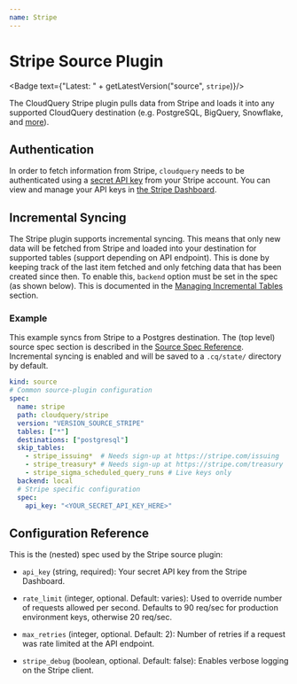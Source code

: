 ```yaml
---
name: Stripe
---
```

# Stripe Source Plugin


<Badge text={"Latest: " + getLatestVersion("source", `stripe`)}/>

The CloudQuery Stripe plugin pulls data from Stripe and loads it into any supported CloudQuery destination (e.g. PostgreSQL, BigQuery, Snowflake, and [more](/docs/plugins/destinations/overview)).

## Authentication

In order to fetch information from Stripe, `cloudquery` needs to be authenticated using a [secret API key](https://stripe.com/docs/keys) from your Stripe account. You can view and manage your API keys in [the Stripe Dashboard](https://stripe.com/login?redirect=/account/apikeys).

## Incremental Syncing

The Stripe plugin supports incremental syncing. This means that only new data will be fetched from Stripe and loaded into your destination for supported tables (support depending on API endpoint). This is done by keeping track of the last item fetched and only fetching data that has been created since then.
To enable this, `backend` option must be set in the spec (as shown below). This is documented in the [Managing Incremental Tables](/docs/advanced-topics/managing-incremental-tables) section.

### Example

This example syncs from Stripe to a Postgres destination. The (top level) source spec section is described in the [Source Spec Reference](/docs/reference/source-spec). Incremental syncing is enabled and will be saved to a `.cq/state/` directory by default.

```yaml copy
kind: source
# Common source-plugin configuration
spec:
  name: stripe
  path: cloudquery/stripe
  version: "VERSION_SOURCE_STRIPE"
  tables: ["*"]
  destinations: ["postgresql"]
  skip_tables:
    - stripe_issuing*  # Needs sign-up at https://stripe.com/issuing
    - stripe_treasury* # Needs sign-up at https://stripe.com/treasury
    - stripe_sigma_scheduled_query_runs # Live keys only
  backend: local
  # Stripe specific configuration
  spec:
    api_key: "<YOUR_SECRET_API_KEY_HERE>"
```

## Configuration Reference

This is the (nested) spec used by the Stripe source plugin:

- `api_key` (string, required):
  Your secret API key from the Stripe Dashboard.

- `rate_limit` (integer, optional. Default: varies):
  Used to override number of requests allowed per second. Defaults to 90 req/sec for production environment keys, otherwise 20 req/sec.

- `max_retries` (integer, optional. Default: 2):
  Number of retries if a request was rate limited at the API endpoint.

- `stripe_debug` (boolean, optional. Default: false):
  Enables verbose logging on the Stripe client.
